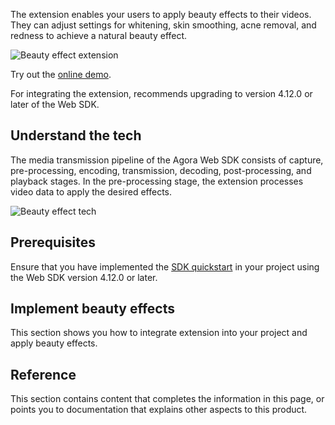 
The <Vg k="RTEE_BEAUTY" /> extension enables your users to apply beauty effects to their videos. They can adjust settings for whitening, skin smoothing, acne removal, and redness to achieve a natural beauty effect.

<PlatformWrapper platform="web">

![Beauty effect extension](/images/extensions-marketplace/beauty-effect.png)

Try out the [online demo](https://webdemo.agora.io/beauty-extension/index.html).

<Admonition>
For integrating the <Vg k="RTEE_BEAUTY" /> extension, <Vg k="COMPANY" /> recommends upgrading to version 4.12.0 or later of the Web SDK.
</Admonition>

## Understand the tech

The media transmission pipeline of the Agora Web SDK consists of capture, pre-processing, encoding, transmission, decoding, post-processing, and playback stages. In the pre-processing stage, the <Vg k="RTEE_BEAUTY" /> extension processes video data to apply the desired effects.

![Beauty effect tech](/images/extensions-marketplace/web-extension-tech.svg)

## Prerequisites

Ensure that you have implemented the [SDK quickstart](/video-calling/get-started/get-started-sdk) in your project using the Web SDK version 4.12.0 or later.

## Implement beauty effects

This section shows you how to integrate <Vg k="RTEE_BEAUTY" /> extension into your project and apply beauty effects.

<ProjectImplement />

## Reference

This section contains content that completes the information in this page, or points you to documentation that explains other aspects to this product. 

<Reference />

</PlatformWrapper>
<PlatformWrapper notAllowed="web">
<NotSupported />
</PlatformWrapper>